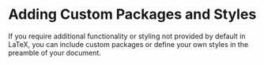 # Adding Custom Packages and Styles {.sec-packages}

If you require additional functionality or styling not provided by default in LaTeX, you can include custom packages or define your own styles in the preamble of your document.
